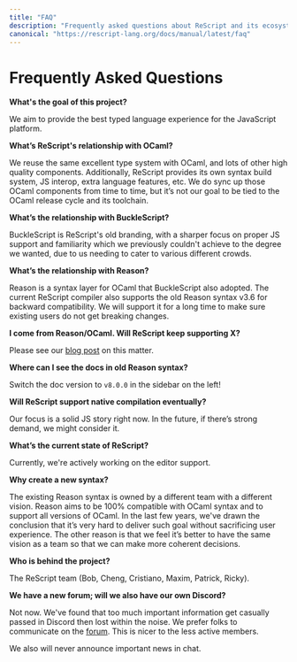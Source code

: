 ```yaml
---
title: "FAQ"
description: "Frequently asked questions about ReScript and its ecosystem"
canonical: "https://rescript-lang.org/docs/manual/latest/faq"
---
```


# Frequently Asked Questions

**What's the goal of this project?**

We aim to provide the best typed language experience for the JavaScript platform.

**What’s ReScript's relationship with OCaml?**

We reuse the same excellent type system with OCaml, and lots of other high quality components. Additionally, ReScript provides its own syntax build system, JS interop, extra language features, etc. We do sync up those OCaml components from time to time, but it’s not our goal to be tied to the OCaml release cycle and its toolchain.

**What’s the relationship with BuckleScript?**

BuckleScript is ReScript's old branding, with a sharper focus on proper JS support and familiarity which we previously couldn't achieve to the degree we wanted, due to us needing to cater to various different crowds.

**What’s the relationship with Reason?**

Reason is a syntax layer for OCaml that BuckleScript also adopted. The current ReScript compiler also supports the old Reason syntax v3.6 for backward compatibility. We will support it for a long time to make sure existing users do not get breaking changes.

**I come from Reason/OCaml. Will ReScript keep supporting X?**

Please see our [blog post](https://reasonml.org/blog/a-note-on-bucklescripts-future-commitments) on this matter.

**Where can I see the docs in old Reason syntax?**

Switch the doc version to `v8.0.0` in the sidebar on the left!

**Will ReScript support native compilation eventually?**

Our focus is a solid JS story right now. In the future, if there’s strong demand, we might consider it.

**What’s the current state of ReScript?**

Currently, we're actively working on the editor support.

**Why create a new syntax?**

The existing Reason syntax is owned by a different team with a different vision. Reason aims to be 100% compatible with OCaml syntax and to support all versions of OCaml. In the last few years, we've drawn the conclusion that it’s very hard to deliver such goal without sacrificing user experience. The other reason is that we feel it’s better to have the same vision as a team so that we can make more coherent decisions.

**Who is behind the project?**

The ReScript team (Bob, Cheng, Cristiano, Maxim, Patrick, Ricky).

**We have a new forum; will we also have our own Discord?**

Not now. We've found that too much important information get casually passed in Discord then lost within the noise. We prefer folks to communicate on the [forum](https://forum.rescript-lang.org). This is nicer to the less active members.

We also will never announce important news in chat.
